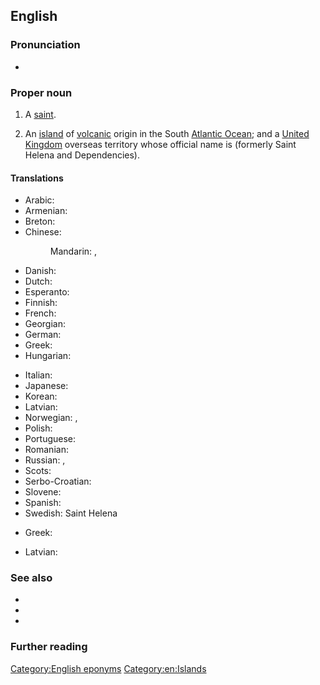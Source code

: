 ==English==

===Pronunciation===
* {{IPA|/seɪnt həˈliːnə/|lang=en}}

===Proper noun===
{{en-proper noun}}

# {{lb|en|Christianity}} A [[saint]].
# An [[island]] of [[volcanic]] origin in the South [[Atlantic Ocean]]; and a [[United Kingdom]] overseas territory whose official name is {{w|Saint Helena, Ascension and Tristan da Cunha}} (formerly Saint Helena and Dependencies).

====Translations====
{{trans-top|island in the Atlantic Ocean}}
* Arabic: {{t|ar|سَانْت هِيلِينَا|f|tr=sant hilīnā}}
* Armenian: {{t|hy|Սուրբ Հեղինեի կղզի|sc=Armn}}
* Breton: {{t|br|Saint Helena}}
* Chinese:
*: Mandarin: {{t+|cmn|聖赫勒拿|sc=Hani}}, {{t+|cmn|圣赫勒拿|tr=Shèng Hèlēiná, Shèng Hèlèná|sc=Hani}}
* Danish: {{t|da|Saint Helena}}
* Dutch: {{t+|nl|Sint-Helena}}
* Esperanto: {{t|eo|Sent-Heleno}}
* Finnish: {{t+|fi|Saint Helena}}
* French: {{t+|fr|Sainte-Hélène|f}}
* Georgian: {{t|ka|წმინდა ელენეს კუნძული}}
* German: {{t+|de|St. Helena|n}}
* Greek: {{t|el|νήσος Αγίας Ελένης|f}}
* Hungarian: {{t+|hu|Szent Ilona}}
{{trans-mid}}
* Italian: {{t|it|Sant'Elena|f}}
* Japanese: {{t|ja|セントヘレナ|tr=Sentoherena|sc=Jpan}}
* Korean: {{t|ko|세인트헬레나|tr=Seinteuhellena|sc=Kore}}
* Latvian: {{t|lv|Svētās Helēnas Sala|f}}
* Norwegian: {{t+|no|Sankt Helena}}, {{t|no|St. Helena}}
* Polish: {{t|pl|Święta Helena|f}}
* Portuguese: {{t+|pt|Santa Helena|f}}
* Romanian: {{t|ro|Sfânta Elena|f}}
* Russian: {{t+|ru|о́стров Свято́й Еле́ны|m}}, {{t|ru|Свята́я Еле́на|f}}
* Scots: {{t|sco|Saunt Helena}}
* Serbo-Croatian: {{t+|sh|Sveta Helena|f}}
* Slovene: {{t|sl|Sveta Helena|f}}
* Spanish: {{t+|es|Santa Helena|f}}
* Swedish: Saint Helena
{{trans-bottom}}

{{trans-top|Christian saint}}
* Greek: {{t|el|[[αγία|Αγία]] [[Ελένη]]|f}}
{{trans-mid}}
* Latvian: {{t|lv|Svētā Helēna|f}}
{{trans-bottom}}

===See also===
* {{l|en|Jamestown}}
* {{l|en|Appendix:Countries of the world|Countries of the world}}
* {{list:countries of Africa/en}}

===Further reading===
{{pedialite}}

[[Category:English eponyms]]
[[Category:en:Islands]]